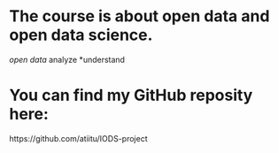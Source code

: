 
# The course is about open data and open data science.

*open data
*analyze
*understand

# You can find my GitHub reposity here:

https://github.com/atiitu/IODS-project